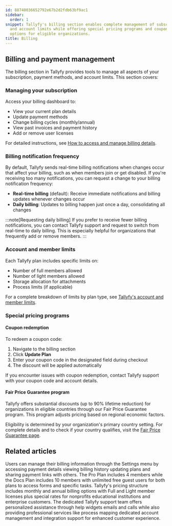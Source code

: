 ```yaml
---
id: 88740036652792e67b2d2fdb63bf9ac1
sidebar:
  order: 1
snippet: Tallyfy's billing section enables complete management of subscriptions payments
  and account limits while offering special pricing programs and coupon redemption
  options for eligible organizations.
title: Billing
---
```


## Billing and payment management

The billing section in Tallyfy provides tools to manage all aspects of your subscription, payment methods, and account limits. This section covers:

### Managing your subscription

Access your billing dashboard to:
- View your current plan details
- Update payment methods
- Change billing cycles (monthly/annual)
- View past invoices and payment history
- Add or remove user licenses

For detailed instructions, see [How to access and manage billing details](/products/pro/settings/billing/how-to-access-and-manage-my-billing-details/).

### Billing notification frequency

By default, Tallyfy sends real-time billing notifications when changes occur that affect your billing, such as when members join or get disabled. If you're receiving too many notifications, you can request a change to your billing notification frequency:

- **Real-time billing** (default): Receive immediate notifications and billing updates whenever changes occur
- **Daily billing**: Updates to billing happen just once a day, consolidating all changes

:::note[Requesting daily billing]
If you prefer to receive fewer billing notifications, you can contact Tallyfy support and request to switch from real-time to daily billing. This is especially helpful for organizations that frequently add or remove members.
:::

### Account and member limits

Each Tallyfy plan includes specific limits on:
- Number of full members allowed
- Number of light members allowed
- Storage allocation for attachments
- Process limits (if applicable)

For a complete breakdown of limits by plan type, see [Tallyfy's account and member limits](/products/pro/settings/billing/what-are-tallyfys-account-and-member-limits/).

### Special pricing programs

#### Coupon redemption

To redeem a coupon code:
1. Navigate to the billing section
2. Click **Update Plan** 
3. Enter your coupon code in the designated field during checkout
4. The discount will be applied automatically

If you encounter issues with coupon redemption, contact Tallyfy support with your coupon code and account details.

#### Fair Price Guarantee program

Tallyfy offers substantial discounts (up to 90% lifetime reduction) for organizations in eligible countries through our Fair Price Guarantee program. This program adjusts pricing based on regional economic factors.

Eligibility is determined by your organization's primary country setting. For complete details and to check if your country qualifies, visit the [Fair Price Guarantee page](https://tallyfy.com/pricing/fair-price-guarantee/).


<PageTree />


## Related articles
<CardGrid>
<LinkTitleCard header="<b>Billing > Access and Manage My Billing Details</b>" href="/products/pro/settings/billing/how-to-access-and-manage-my-billing-details/" > Users can manage their billing information through the Settings menu by accessing payment details viewing billing history updating plans and sharing payment links with others. </LinkTitleCard>
<LinkTitleCard header="<b>Billing > Tallyfy's Account and Member Limits</b>" href="/products/pro/settings/billing/what-are-tallyfys-account-and-member-limits/" > The Pro Plan includes 4 members while the Docs Plan includes 10 members with unlimited free guest users for both plans to access forms and specific tasks. </LinkTitleCard>
<LinkTitleCard header="<b>Pro > Pricing</b>" href="/products/pro/pricing/" > Tallyfy's pricing structure includes monthly and annual billing options with Full and Light member licenses plus special rates for nonprofits educational institutions and enterprise customers. </LinkTitleCard>
<LinkTitleCard header="<b>Support > Contact Tallyfy support or engage in professional services</b>" href="/products/pro/miscellaneous/support/how-can-i-contact-tallyfys-support-team/" > The dedicated Tallyfy support team offers personalized assistance through help widgets emails and calls while also providing professional services like process mapping dedicated account management and integration support for enhanced customer experience. </LinkTitleCard>
</CardGrid>